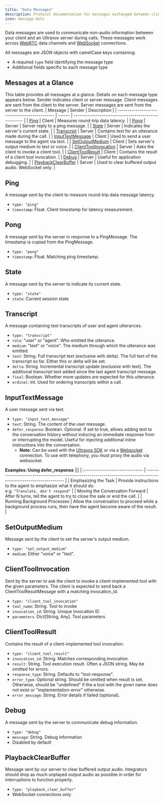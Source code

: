 ```yaml
---
title: "Data Messages"
description: Protocol documentation for messages exchanged between client and server during Ultravox calls.
icon: message-dots
---
```


Data messages are used to communicate non-audio information between your client and an Ultravox server during calls. These messages work across [WebRTC](/essentials/sdk) data channels and [WebSocket](/guides/websockets) connections.

All messages are JSON objects with camelCase keys containing:
- A required `type` field identifying the message type
- Additional fields specific to each message type

## Messages at a Glance
This table provides all messages at a glance. Details on each message type appears below. Sender indicates client or server message. Client messages are sent from the client to the server. Server messages are sent from the server to the client.
| Message | Sender | Description |
| --------------------------------------------- | ------ | ---------------------------------------------------- |
| [Ping](#ping)                                 | Client | Measures round-trip data latency.                    |
| [Pong](#pong)                                 | Server | Server reply to a ping message.                      |
| [State](#state)                               | Server | Indicates the server's current state.                |
| [Transcript](#transcript)                     | Server | Contains text for an utterance made during the call.                  |
| [InputTextMessage](#inputtextmessage)         | Client | Used to send a user message to the agent via text.   |
| [SetOutputMedium](#setoutputmedium)           | Client | Sets server's output medium to text or voice.        |
| [ClientToolInvocation](#clienttoolinvocation) | Server | Asks the client to invoke a client tool.             |
| [ClientToolResult](#clienttoolresult)         | Client | Contains the result of a client tool invocation.     |
| [Debug](#debug)                               | Server | Useful for application debugging.                    |
| [PlaybackClearBuffer](#playbackclearbuffer)   | Server | Used to clear buffered output audio. WebSocket only. |


## Ping
A message sent by the client to measure round-trip data message latency.
- `type: "ping"` 
- `timestamp`: Float. Client timestamp for latency measurement.

## Pong
A message sent by the server in response to a PingMessage. The timestamp is copied from the PingMessage.
- `type: "pong"`
- `timestamp`: Float. Matching ping timestamp.

## State
A message sent by the server to indicate its current state.
- `type: "state"`
- `state`: Current session state

## Transcript
A message containing text transcripts of user and agent utterances.
- `type: "transcript"`
- `role`: "user" or "agent". Who emitted the utterance.
- `medium`: "text" or "voice". The medium through which the utterance was emitted.
- `text`: String. Full transcript text (exclusive with delta). The full text of the transcript so far. Either this or delta will be set.
- `delta`: String. Incremental transcript update (exclusive with text). The additional transcript text added since the last agent transcript message.
- `final`: Boolean. Whether more updates are expected for this utterance.
- `ordinal`: int. Used for ordering transcripts within a call.

## InputTextMessage
A user message sent via text.
- `type: "input_text_message"`
- `text`: String. The content of the user message.
- `defer_response`: Boolean. Optional. If set to true, allows adding text to the conversation history without inducing an immediate response from or interrupting the model. Useful for injecting additional inline instructions into the conversation. 
  - **Note:** Can be used with the [Ultravox SDK](/essentials/sdk) or via a [Websocket](/guides/websockets) connection. To use with telephony, you must proxy the audio via websocket.

**Examples: Using defer_response**
|||
| :------------------------------ | ------------------------------------------------------------------------------------------------------------------ |
| Emphasizing the Task            | Provide instructions to the agent to emphasize what it should do.<br />e.g. `"Translate, don't respond"`           |
| Moving the Conversation Forward | After N turns, tell the agent to try to close the sale or end the call.                                            |
| Running Background Processes    | Allow the conversation to proceed while a background process runs, then have the agent become aware of the result. |

## SetOutputMedium
Message sent by the client to set the server's output medium.
- `type: "set_output_medium"`
- `medium`: Either "voice" or "text".

## ClientToolInvocation
Sent by the server to ask the client to invoke a client-implemented tool with the given parameters. The client is expected to send back a ClientToolResultMessage with a matching invocation_id.
- `type: "client_tool_invocation"`
- `tool_name`: String. Tool to invoke
- `invocation_id`: String. Unique invocation ID
- `parameters`: Dict[String, Any]. Tool parameters

## ClientToolResult
Contains the result of a client-implemented tool invocation.
- `type: "client_tool_result"`
- `invocation_id`: String. Matches corresponding invocation.
- `result`: String. Tool execution result. Often a JSON string. May be omitted for errors.
- `response_type`: String. Defaults to "tool-response".
- `error_type`: Optional string. Should be omitted when result is set. Otherwise, should be "undefined" if the a tool with the given name does not exist or "implementation-error" otherwise.
- `error_message`: String. Error details if failed (optional).

## Debug
A message sent by the server to communicate debug information.
- `type: "debug"`
- `message`: String. Debug information
- Disabled by default

## PlaybackClearBuffer
Message sent by our server to clear buffered output audio. Integrators should drop as much unplayed output audio as possible in order for interruptions to function properly.
- `type: "playback_clear_buffer"`
- WebSocket connections only
